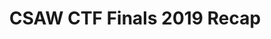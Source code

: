 ---
type: general
credit:
- SIGPwny
featured: false
location: Siebel CS 1111
slides: csaw_recap.pdf
tags:
- misc
- pwn
- recap
- csaw
- stack exploitation
time_start: 2019-11-14T18:00:00.000000-06:00
title: CSAW CTF Finals 2019 Recap
week_number: 11
---